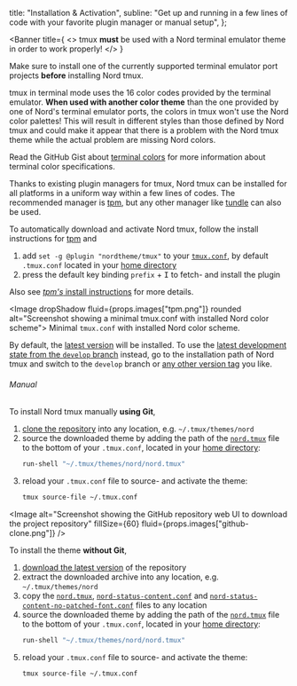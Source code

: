 <!--
Copyright (c) 2016-present Sven Greb <development@svengreb.de>
This source code is licensed under the MIT license found in the license file.
-->



  title: "Installation & Activation",
  subline: "Get up and running in a few lines of code with your favorite plugin manager or manual setup",
};

<ShrinkedWidth value={25}>

<SpaceBox mTop={4} mBottom={4}>
  <WindowCode />
</SpaceBox>

</ShrinkedWidth>

<ShrinkedWidth value={80}>

<WIPNotice />

<Banner
  title={
    <>
      tmux <strong>must</strong> be used with a <Link to={ROUTE_PORTS}>Nord terminal emulator theme</Link> in order to work properly!
    </>
  }
>
  Make sure to install one of the currently supported <Link to={ROUTE_PORTS}>terminal emulator port projects</Link> <strong>before</strong> installing Nord tmux.

tmux in terminal mode uses the 16 color codes provided by the terminal emulator.
**When used with another color theme** than the one provided by one of Nord's terminal emulator ports, the colors in tmux won't use the <Link to={ROUTE_DOCS_COLOR_AND_PALETTES}>Nord color palettes</Link>!
This will result in different styles than those defined by Nord tmux and could make it appear that there is a problem with the Nord tmux theme while the actual problem are missing Nord colors.

Read the GitHub Gist about [terminal colors][gh-gist-terminal-colors] for more information about terminal color specifications.

</Banner>

Thanks to existing plugin managers for tmux, Nord tmux can be installed for all platforms in a uniform way within a few lines of codes. The recommended manager is [tpm][gh-tmux-plugins/tpm], but any other manager like [tundle][gh-javier-lopez/tundle] can also be used.

To automatically download and activate Nord tmux, follow the install instructions for [tpm][gh-tmux-plugins/tpm] and

1. add `set -g @plugin "nordtheme/tmux"` to your [`tmux.conf`][tmux-man-tmux.conf], by default `.tmux.conf` located in your [home directory][wiki-home_dir]
2. press the default key binding `prefix` + <Kbd>I</Kbd> to fetch- and install the plugin

Also see [_tpm's_ install instructions][gh-tpm-docs-install-plugins] for more details.

<Image dropShadow fluid={props.images["tpm.png"]} rounded alt="Screenshot showing a minimal tmux.conf with installed Nord color scheme">
  <span>
    Minimal <Code>tmux.conf</Code> with installed Nord color scheme.
  </span>
</Image>

By default, the [latest version][repo-rel-latest] will be installed. To use the [latest development state from the `develop` branch][repo-br-develop] instead, go to the installation path of Nord tmux and switch to the `develop` branch or [any other version tag][repo-tags] you like.

###### Manual

To install Nord tmux manually **using Git**,

1. [clone the repository][repo] into any location, e.g. `~/.tmux/themes/nord`
2. source the downloaded theme by adding the path of the [`nord.tmux`][repo-tree-master-nord.tmux] file to the bottom of your `.tmux.conf`, located in your [home directory][wiki-home_dir]:
   ```sh
   run-shell "~/.tmux/themes/nord/nord.tmux"
   ```
3. reload your `.tmux.conf` file to source- and activate the theme:
   ```sh
   tmux source-file ~/.tmux.conf
   ```

<Image alt="Screenshot showing the GitHub repository web UI to download the project repository" fillSize={60} fluid={props.images["github-clone.png"]} />

To install the theme **without Git**,

1. [download the latest version][repo-down-master] of the repository
2. extract the downloaded archive into any location, e.g. `~/.tmux/themes/nord`
3. copy the [`nord.tmux`][repo-tree-master-nord.tmux], [`nord-status-content.conf`][repo-tree-master-status-content.conf] and [`nord-status-content-no-patched-font.conf`][repo-tree-master-no-patched-font.conf] files to any location
4. source the downloaded theme by adding the path of the [`nord.tmux`][repo-tree-master-nord.tmux] file to the bottom of your `.tmux.conf`, located in your [home directory][wiki-home_dir]:
   ```sh
   run-shell "~/.tmux/themes/nord/nord.tmux"
   ```
5. reload your `.tmux.conf` file to source- and activate the theme:
   ```sh
   tmux source-file ~/.tmux.conf
   ```

</ShrinkedWidth>

[gh-gist-terminal-colors]: https://gist.github.com/XVilka/8346728
[gh-javier-lopez/tundle]: https://github.com/javier-lopez/tundle
[gh-tmux-plugins/tpm]: https://github.com/tmux-plugins/tpm
[gh-tpm-docs-install-plugins]: https://github.com/tmux-plugins/tpm#installing-plugins
[repo-br-develop]: https://github.com/nordtheme/tmux/tree/develop
[repo-down-master]: https://github.com/nordtheme/tmux/archive/master.zip
[repo-rel-latest]: https://github.com/nordtheme/tmux/releases/latest
[repo-tags]: https://github.com/nordtheme/tmux/tags
[repo-tree-master-no-patched-font.conf]: https://github.com/nordtheme/tmux/blob/master/src/nord-status-content-no-patched-font.conf
[repo-tree-master-nord.tmux]: https://github.com/nordtheme/tmux/blob/master/nord.tmux
[repo-tree-master-status-content.conf]: https://github.com/nordtheme/tmux/blob/master/src/nord-status-content.conf
[repo]: https://github.com/nordtheme/tmux
[tmux-man-tmux.conf]: http://man.openbsd.org/OpenBSD-current/man1/tmux.1#FILES
[wiki-home_dir]: https://en.wikipedia.org/wiki/Home_directory
